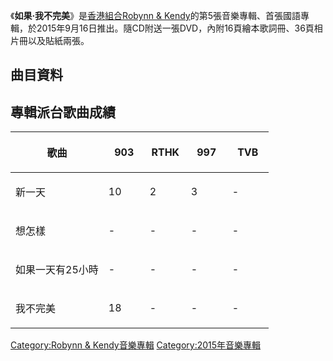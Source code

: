 {{noteTA
|G1=Music
}}
{{Infobox album
| name         = 如果·我不完美
| type         = studio
| artist       = [[Robynn_&_Kendy|Robynn & Kendy]]
| cover        = Robynn & Kendy 如果·我不完美.jpg
| released     = {{Start date|2015|09|16}}
| format       = 
| recorded     = 2015年
| genre        = [[國語流行音樂|國語流行音樂]]
| length       = {{Duration|m=35|s=36}}
| label        = [[環球唱片_(香港)|環球唱片]]
| producer     = 
| prev_title   = [[Picturesque|Picturesque]]
| prev_year    = 2014
| next_title   = [[CURATIONS|CURATIONS]]
| next_year    = 2019
}}

《'''如果·我不完美'''》是[[香港|香港]][[組合|組合]][[Robynn_&_Kendy|Robynn & Kendy]]的第5張音樂專輯、首張國語專輯，於2015年9月16日推出。隨CD附送一張DVD，內附16頁繪本歌詞冊、36頁相片冊以及貼紙兩張。

==曲目資料==
{{Tracklist
| collapsed = 
| headline = CD
| font_size = 
| total_length = 35:36

| extra_column =

| title1 = 想怎樣
| music1 = [[葉晴晴|Robynn Yip]]
| lyrics1 = [[吳向飛|吳向飛]]
| arranger1 = [[Edward_Chan|Edward Chan]]
| producer1 = Edward Chan
| note1 = Featuring [[陳樂基|陳樂基]]@[[KillerSoap|KillerSoap]]、[[鄧小巧|鄧小巧]]
| longnote1 = 《陶瓷娃娃》國語版
| length1 = 4:09

| title2 = 碳粉知己
| music2 = Robynn Yip
| lyrics2 = [[小寒_(填詞人)|小寒]]
| arranger2 = Edward Chan<br>[[T-ma|T-ma]]
| producer2 = Edward Chan
| longnote2 = 《Say Goodbye》國語版
| length2 = 4:14

| title3 = 我不完美
| music3 = Robynn Yip
| lyrics3 = Robynn Yip
| arranger3 = Edward Chan
| producer3 = Edward Chan
| longnote3 = 
| length3 = 4:19

| title4 = 如果一天有25小時
| music4 = Robynn Yip
| lyrics4 = Robynn Yip
| arranger4 = [[李一丁|李一丁]]
| producer4 = Edward Chan<br>李一丁
| longnote4 = 
| length4 = 3:15

| title5 = 我是傻瓜
| music5 = Robynn Yip
| lyrics5 = Robynn Yip
| arranger5 = Edward Chan<br>T-ma
| producer5 = Edward Chan
| longnote5 = 《La La La》國語版
| length5 = 3:42

| title6 = 不想想你
| music6 = [[孫曉慧|Kendy Suen]]
| lyrics6 = 小寒
| arranger6 = Edward Chan<br>T-ma
| producer6 = Edward Chan
| longnote6 = 《不痛不癢》國語版
| length6 = 4:09

| title7 = 那些回憶
| music7 = Robynn Yip
| lyrics7 = [[Robynn_&_Kendy|Robynn & Kendy]]
| arranger7 = [[Anthony_Lee|Anthony Lee]]
| producer7 = [[王紀華|王紀華]]
| longnote7 = 《不用太趕》國語版
| length7 = 3:46

| title8 = 幸福好寂寞
| music8 = Kendy Suen
| lyrics8 = 吳向飛
| arranger8 = [[雷柏熹|雷柏熹]]
| producer8 = Edward Chan
| longnote8 =《月湖》國語版
| length8 = 3:37

| title9 = 新一天
| music9 = Robynn & Kendy<br>[[林奕匡|林奕匡]]
| lyrics9 = [[陳詠謙|陳詠謙]]<br>（Rap詞：Robynn Yip）
| arranger9 = Edward Chan<br>李一丁
| producer9 = Edward Chan<br>李一丁
| note9 = [[林奕匡|林奕匡]]合唱
| longnote9 = Bonus track
| length9 = 4:20
}}
{{Track listing
| collapsed = 
| headline = DVD
| total_length = 
| title1 = 想怎樣
| note1 = Featuring [[陳樂基|陳樂基]]@[[KillerSoap|KillerSoap]]、[[鄧小巧|鄧小巧]]
| length1 = 
| title2 = 我不完美
| length2 = 
| title3 = 如果一天有25小時
| length3 = 
| title4 = 新一天
| note4 = [[林奕匡|林奕匡]]合唱
| length4 = 
}}

==專輯派台歌曲成績==
{| class="wikitable" style="width: 50%;"
|-
! 歌曲 || width="50"|903 || width="50"|RTHK || width="50"|997 || width="50"|TVB
|-
| 新一天 || 10 || 2 || 3 || -
|-
| 想怎樣 || - || - || - || -
|-
| 如果一天有25小時 || - || - || - || -
|-
| 我不完美 || 18 || - || - || -
|}

[[Category:Robynn_&_Kendy音樂專輯|Category:Robynn & Kendy音樂專輯]]
[[Category:2015年音樂專輯|Category:2015年音樂專輯]]